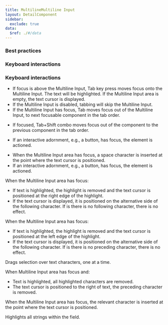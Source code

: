 ```yaml
---
title: MultilineMultiline Input
layout: DetailComponent
sidebar:
  exclude: true
data:
  $ref: ./#/data
---
```


### Best practices

### Keyboard interactions

### Keyboard interactions

<KeyboardControls>
<KeyboardControl keyOrCombos="Tab">

- If focus is above the Multiline Input, Tab key press moves focus onto the Multiline Input. The text will be highlighted. If the Multiline Input area is empty, the text cursor is displayed.
- If the Multiline Input is disabled, tabbing will skip the Multiline Input.
- If the Multiline Input has focus, Tab moves focus out of the Multiline Input, to next focusable component in the tab order.

</KeyboardControl>
<KeyboardControl keyOrCombos="Tab + Shift">

- If focused, Tab+Shift combo moves focus out of the component to the previous component in the tab order.

</KeyboardControl>
<KeyboardControl keyOrCombos="Enter">

- If an interactive adornment, e.g., a button, has focus, the element is actioned.

</KeyboardControl>
<KeyboardControl keyOrCombos="Space">

- When the Multiline Input area has focus, a space character is inserted at the point where the text cursor is positioned.
- If an interactive adornment, e.g., a button, has focus, the element is actioned.

</KeyboardControl>
<KeyboardControl keyOrCombos="Right Arrow">

When the Multiline Input area has focus:

- If text is highlighted, the highlight is removed and the text cursor is positioned at the right edge of the highlight.
- If the text cursor is displayed, it is positioned on the alternative side of the following character. If is there is no following character, there is no effect.

</KeyboardControl>
<KeyboardControl keyOrCombos="Left Arrow">

When the Multiline Input area has focus:

- If text is highlighted, the highlight is removed and the text cursor is positioned at the left edge of the highlight.
- If the text cursor is displayed, it is positioned on the alternative side of the following character. If is there is no preceding character, there is no effect.

</KeyboardControl>
<KeyboardControl keyOrCombos="Shift + Left or Right Arrow">

Drags selection over text characters, one at a time.

</KeyboardControl>
<KeyboardControl keyOrCombos="Backspace">

When Multiline Input area has focus and:

- Text is highlighted, all highlighted characters are removed.
- The text cursor is positioned to the right of text, the preceding character is removed.

</KeyboardControl>
<KeyboardControl keyOrCombos="Alphanumeric/Special keys">

When the Multiline Input area has focus, the relevant character is inserted at the point where the text cursor is positioned.

</KeyboardControl>
<KeyboardControl keyOrCombos="Control/Command + A">

Highlights all strings within the field.

</KeyboardControl>
</KeyboardControls>
